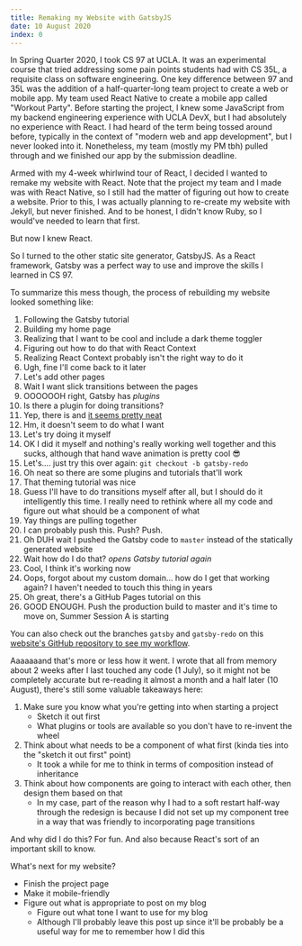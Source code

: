 ```yaml
---
title: Remaking my Website with GatsbyJS
date: 10 August 2020
index: 0
---
```


In Spring Quarter 2020, I took CS 97 at UCLA. It was an experimental course that tried addressing some pain points students had with CS 35L, a requisite class on software engineering. One key difference between 97 and 35L was the addition of a half-quarter-long team project to create a web or mobile app. My team used React Native to create a mobile app called "Workout Party". Before starting the project, I knew some JavaScript from my backend engineering experience with UCLA DevX, but I had absolutely no experience with React. I had heard of the term being tossed around before, typically in the context of "modern web and app development", but I never looked into it. Nonetheless, my team (mostly my PM tbh) pulled through and we finished our app by the submission deadline.

Armed with my 4-week whirlwind tour of React, I decided I wanted to remake my website with React. Note that the project my team and I made was with React Native, so I still had the matter of figuring out how to create a website. Prior to this, I was actually planning to re-create my website with Jekyll, but never finished. And to be honest, I didn't know Ruby, so I would've needed to learn that first.

But now I knew React.

So I turned to the other static site generator, GatsbyJS. As a React framework, Gatsby was a perfect way to use and improve the skills I learned in CS 97.

To summarize this mess though, the process of rebuilding my website looked something like:

1. Following the Gatsby tutorial
2. Building my home page
3. Realizing that I want to be cool and include a dark theme toggler
4. Figuring out how to do that with React Context
5. Realizing React Context probably isn't the right way to do it
6. Ugh, fine I'll come back to it later
7. Let's add other pages
8. Wait I want slick transitions between the pages
9. OOOOOOH right, Gatsby has _plugins_
10. Is there a plugin for doing transitions?
11. Yep, there is and [it seems pretty neat](https://transitionlink.tylerbarnes.ca/docs/anilink/)
12. Hm, it doesn't seem to do what I want
13. Let's try doing it myself
14. OK I did it myself and nothing's really working well together and this sucks, although that hand wave animation is pretty cool 😎
15. Let's.... just try this over again: `git checkout -b gatsby-redo`
16. Oh neat so there are some plugins and tutorials that'll work
17. That theming tutorial was nice
18. Guess I'll have to do transitions myself after all, but I should do it intelligently this time. I really need to rethink where all my code and figure out what should be a component of what
19. Yay things are pulling together
20. I can probably push this. Push? Push.
21. Oh DUH wait I pushed the Gatsby code to `master` instead of the statically generated website
22. Wait how do I do that? _opens Gatsby tutorial again_
23. Cool, I think it's working now
24. Oops, forgot about my custom domain... how do I get that working again? I haven't needed to touch this thing in years
25. Oh great, there's a GitHub Pages tutorial on this
26. GOOD ENOUGH. Push the production build to master and it's time to move on, Summer Session A is starting

You can also check out the branches `gatsby` and `gatsby-redo` on this [website's GitHub repository to see my workflow](https://github.com/jasonjewik/jasonjewik.github.io).

Aaaaaaand that's more or less how it went. I wrote that all from memory about 2 weeks after I last touched any code (1 July), so it might not be completely accurate but re-reading it almost a month and a half later (10 August), there's still some valuable takeaways here:

1. Make sure you know what you're getting into when starting a project
   - Sketch it out first
   - What plugins or tools are available so you don't have to re-invent the wheel
2. Think about what needs to be a component of what first (kinda ties into the "sketch it out first" point)
   - It took a while for me to think in terms of composition instead of inheritance
3. Think about how components are going to interact with each other, then design them based on that
   - In my case, part of the reason why I had to a soft restart half-way through the redesign is because I did not set up my component tree in a way that was friendly to incorporating page transitions

And why did I do this? For fun. And also because React's sort of an important skill to know.

What's next for my website?

- Finish the project page
- Make it mobile-friendly
- Figure out what is appropriate to post on my blog
  - Figure out what tone I want to use for my blog
  - Although I'll probably leave this post up since it'll be probably be a useful way for me to remember how I did this
